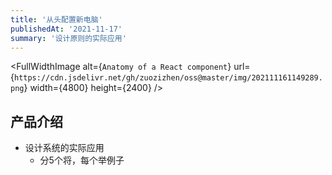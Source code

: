 ```yaml
---
title: '从头配置新电脑'
publishedAt: '2021-11-17'
summary: '设计原则的实际应用'
---
```


<FullWidthImage
  alt={`Anatomy of a React component`}
  url={`https://cdn.jsdelivr.net/gh/zuozizhen/oss@master/img/202111161149289.png`}
  width={4800}
  height={2400}
/>


## 产品介绍

- 设计系统的实际应用
  - 分5个将，每个举例子